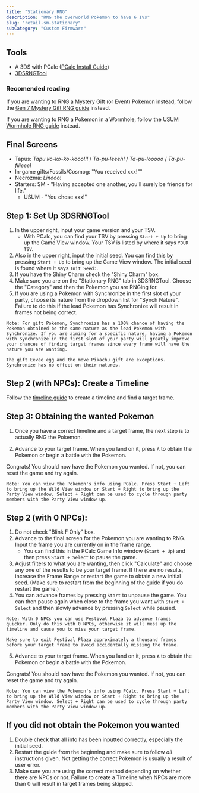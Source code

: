 ```yaml
---
title: "Stationary RNG"
description: "RNG the overworld Pokemon to have 6 IVs"
slug: "retail-sm-stationary"
subCategory: "Custom Firmware"
---
```


## Tools

- A 3DS with PCalc ([PCalc Install Guide](https://www.pokemonrng.com/misc-3ds-installing-pcalc))
- [3DSRNGTool](https://github.com/wwwwwwzx/3DSRNGTool/releases)

### Recomended reading

If you are wanting to RNG a Mystery Gift (or Event) Pokemon instead, follow the [Gen 7 Mystery Gift RNG guide](https://www.pokemonrng.com/retail-sm-myster-gift) instead.

If you are wanting to RNG a Pokemon in a Wormhole, follow the [USUM Wormhole RNG guide](https://www.pokemonrng.com/retail-usum-wormhole) instead.

## Final Screens

- Tapus: _Tapu ko-ko-ko-kooo!!!_ / _Ta-pu-leeeh!_ / _Ta-pu-looooo_ / _Ta-pu-fiiieee!_
- In-game gifts/Fossils/Cosmog: "You received xxx!""
- Necrozma: _Linooo!_
- Starters: SM - "Having accepted one another, you'll surely be friends for life."
  - USUM - "You chose xxx!"

## Step 1: Set Up 3DSRNGTool

1. In the upper right, input your game version and your TSV.
   - With PCalc, you can find your TSV by pressing `Start + Up` to bring up the Game View window. Your TSV is listed by where it says `YOUR TSV`.
2. Also in the upper right, input the initial seed. You can find this by pressing `Start + Up` to bring up the Game View window. The initial seed is found where it says `Init Seed:`.
3. If you have the Shiny Charm check the "Shiny Charm" box.
4. Make sure you are on the "Stationary RNG" tab in 3DSRNGTool. Choose the "Category" and then the Pokemon you are RNGing for.
5. If you are using a Pokemon with Synchronize in the first slot of your party, choose its nature from the dropdown list for "Synch Nature". Failure to do this if the lead Pokemon has Synchronize will result in frames not being correct.

```
Note: For gift Pokemon, Synchronize has a 100% chance of having the Pokemon obtained be the same nature as the lead Pokemon with Synchronize. If you are aiming for a specific nature, having a Pokemon with Synchronize in the first slot of your party will greatly improve your chances of finding target frames since every frame will have the nature you are wanting.

The gift Eevee egg and the move Pikachu gift are exceptions. Synchronize has no effect on their natures.
```

## Step 2 (with NPCs): Create a Timeline

Follow the [timeline guide](https://www.pokemonrng.com/retail-usum-timeline) to create a timeline and find a target frame.

## Step 3: Obtaining the wanted Pokemon

1. Once you have a correct timeline and a target frame, the next step is to actually RNG the Pokemon.

2) Advance to your target frame. When you land on it, press `A` to obtain the Pokemon or begin a battle with the Pokemon.

Congrats! You should now have the Pokemon you wanted. If not, you can reset the game and try again.

```
Note: You can view the Pokemon's info using PCalc. Press Start + Left to bring up the Wild View window or Start + Right to bring up the Party View window. Select + Right can be used to cycle through party members with the Party View window up.
```

## Step 2 (with 0 NPCs):

1. Do not check "Blink F Only" box.
2. Advance to the final screen for the Pokemon you are wanting to RNG. Input the frame you are currently on in the frame range.
   - You can find this in the PCalc Game Info window (`Start + Up`) and then press `Start + Select` to pause the game.
3. Adjust filters to what you are wanting, then click "Calculate" and choose any one of the results to be your target frame. If there are no results, increase the Frame Range or restart the game to obtain a new initial seed. (Make sure to restart from the beginning of the guide if you do restart the game.)
4. You can advance frames by pressing `Start` to unpause the game. You can then pause again when close to the frame you want with `Start + Select` and then slowly advance by pressing `Select` while paused.

```
Note: With 0 NPCs you can use Festival Plaza to advance frames quicker. Only do this with 0 NPCs, otherwise it will mess up the timeline and cause you to miss your target frame.

Make sure to exit Festival Plaza approximately a thousand frames before your target frame to avoid accidentally missing the frame.
```

5. Advance to your target frame. When you land on it, press `A` to obtain the Pokemon or begin a battle with the Pokemon.

Congrats! You should now have the Pokemon you wanted. If not, you can reset the game and try again.

```
Note: You can view the Pokemon's info using PCalc. Press Start + Left to bring up the Wild View window or Start + Right to bring up the Party View window. Select + Right can be used to cycle through party members with the Party View window up.
```

## If you did not obtain the Pokemon you wanted

1. Double check that all info has been inputted correctly, especially the initial seed.
2. Restart the guide from the beginning and make sure to follow _all_ instructions given. Not getting the correct Pokemon is usually a result of user error.
3. Make sure you are using the correct method depending on whether there are NPCs or not. Failure to create a Timeline when NPCs are more than 0 will result in target frames being skipped.
